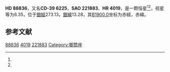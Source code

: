 {{Starbox begin
| name = HD 88836
}}
{{Starbox observe
| epoch = [[J2000.0|J2000.0]]
| constell = {{星座名待查}}<ref name=SIMBAD>{{cite web
 | url=http://simbad.u-strasbg.fr/simbad/sim-id?Ident=HR+4019
 | title =Pulsating variable Star
 | publisher=Centre de Données astronomiques de Strasbourg
 | work=SIMBAD
 | accessdate=2012-07-13}}</ref><ref name=DATA>{{cite web
 | url=http://vizier.u-strasbg.fr/viz-bin/VizieR-5?-out.add=.&-source=5050&-corr=PK=HR&-out.max=9999&HR=4019
 | title=VizieR Detailed Page
 | accessdate=2012-07-13
 | archive-date=2016-03-05
 | archive-url=https://web.archive.org/web/20160305003404/http://vizier.u-strasbg.fr/viz-bin/VizieR-5?-out.add=.&-source=5050&-corr=PK=HR&-out.max=9999&HR=4019
 | dead-url=no
 }}</ref>
| 星官 = 
| ra = {{RA|10|13|56.6}}<ref name=SIMBAD /><ref name=DATA />
| dec = {{DEC|-40|18|38}}<ref name=SIMBAD /><ref name=DATA />
| appmag_v = 6.35<ref name=SIMBAD /><ref name=DATA />
}}
{{Starbox character
| class = G8III<ref name=SIMBAD /><ref name=DATA />
| b-v = 0.94<ref name=SIMBAD /><ref name=DATA />
| u-b = <ref name=SIMBAD /><ref name=DATA />
| r-i = <ref name=SIMBAD /><ref name=DATA />
| variable = 
}}
{{Starbox astrometry
| radial_v = 
| prop_mo_ra = 0
| parallax = 
| p_error = 
}}
{{Starbox catalog
| names =CD-39 6225，[[SAO星表|SAO]] 221883，[[HD星表|HD]] 88836，[[HR星表|HR]] 4019}}
{{Starbox reference |Simbad=HR+4019}}
{{Starbox end}}

'''HD 88836'''，又名'''CD-39 6225'''，'''SAO 221883'''、'''HR 4019'''，是一颗恒星<ref name=SIMBAD /><ref name=DATA />，视星等为6.35，位于[[銀道座標系|銀經]]273.13，[[銀道座標系|銀緯]]13.28，其[[B1900.0|B1900.0]]坐标为赤經{{RA|10|9|40.6}}，赤緯{{DEC|-39|13.28|52}}。

== 参考文献 ==
{{reflist}}

{{star-stub}}
{{唧筒座恒星}}

[[Category:HD和HDE天體|88836]]
[[Category:HR天體|4019]]
[[Category:SAO天體|221883]]
[[Category:唧筒座|Category:唧筒座]]